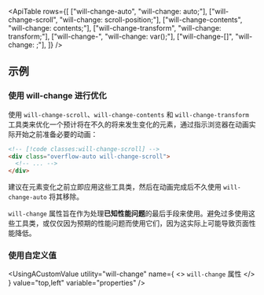 

<ApiTable
  rows={[
    ["will-change-auto", "will-change: auto;"],
    ["will-change-scroll", "will-change: scroll-position;"],
    ["will-change-contents", "will-change: contents;"],
    ["will-change-transform", "will-change: transform;"],
    ["will-change-<custom-property>", "will-change: var(<custom-property>);"],
    ["will-change-[<value>]", "will-change: <value>;"],
  ]}
/>

## 示例

### 使用 will-change 进行优化

使用 `will-change-scroll`、`will-change-contents` 和 `will-change-transform` 工具类来优化一个预计将在不久的将来发生变化的元素，通过指示浏览器在动画实际开始之前准备必要的动画：

```html
<!-- [!code classes:will-change-scroll] -->
<div class="overflow-auto will-change-scroll">
  <!-- ... -->
</div>
```

建议在元素变化之前立即应用这些工具类，然后在动画完成后不久使用 `will-change-auto` 将其移除。

`will-change` 属性旨在作为处理**已知性能问题**的最后手段来使用。避免过多使用这些工具类，或仅仅因为预期的性能问题而使用它们，因为这实际上可能导致页面性能降低。

### 使用自定义值

<UsingACustomValue
  utility="will-change"
  name={
    <>
      <code>will-change</code> 属性
    </>
  }
  value="top,left"
  variable="properties"
/>
